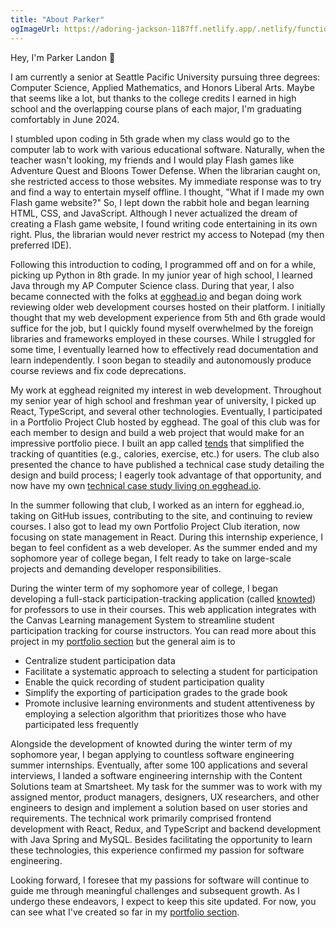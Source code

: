```yaml
---
title: "About Parker"
ogImageUrl: https://adoring-jackson-1187ff.netlify.app/.netlify/functions/gen-opengraph-image?title=About%20Parker&tags=parkerlandon.com
---
```


Hey, I'm Parker Landon 👋

I am currently a senior at Seattle Pacific University pursuing three degrees: Computer Science, Applied Mathematics, and Honors Liberal Arts. Maybe that seems like a lot, but thanks to the college credits I earned in high school and the overlapping course plans of each major, I'm graduating comfortably in June 2024.

I stumbled upon coding in 5th grade when my class would go to the computer lab to work with various educational software. Naturally, when the teacher wasn't looking, my friends and I would play Flash games like Adventure Quest and Bloons Tower Defense. When the librarian caught on, she restricted access to those websites. My immediate response was to try and find a way to entertain myself offline. I thought, "What if I made my own Flash game website?" So, I lept down the rabbit hole and began learning HTML, CSS, and JavaScript. Although I never actualized the dream of creating a Flash game website, I found writing code entertaining in its own right. Plus, the librarian would never restrict my access to Notepad (my then preferred IDE).

Following this introduction to coding, I programmed off and on for a while, picking up Python in 8th grade. In my junior year of high school, I learned Java through my AP Computer Science class. During that year, I also became connected with the folks at [egghead.io](https://egghead.io) and began doing work reviewing older web development courses hosted on their platform. I initially thought that my web development experience from 5th and 6th grade would suffice for the job, but I quickly found myself overwhelmed by the foreign libraries and frameworks employed in these courses. While I struggled for some time, I eventually learned how to effectively read documentation and learn independently. I soon began to steadily and autonomously produce course reviews and fix code deprecations.

My work at egghead reignited my interest in web development. Throughout my senior year of high school and freshman year of university, I picked up React, TypeScript, and several other technologies. Eventually, I participated in a Portfolio Project Club hosted by egghead. The goal of this club was for each member to design and build a web project that would make for an impressive portfolio piece. I built an app called [tends](https://github.com/ParkerGits/tends) that simplified the tracking of quantities (e.g., calories, exercise, etc.) for users. The club also presented the chance to have published a technical case study detailing the design and build process; I eagerly took advantage of that opportunity, and now have my own [technical case study living on egghead.io](https://egghead.io/blog/saas-applicatiodn-with-next-js-stripe-and-firebase).

In the summer following that club, I worked as an intern for egghead.io, taking on GitHub issues, contributing to the site, and continuing to review courses. I also got to lead my own Portfolio Project Club iteration, now focusing on state management in React. During this internship experience, I began to feel confident as a web developer. As the summer ended and my sophomore year of college began, I felt ready to take on large-scale projects and demanding developer responsibilities.

During the winter term of my sophomore year of college, I began developing a full-stack participation-tracking application (called [knowted](https://knowted.app)) for professors to use in their courses. This web application integrates with the Canvas Learning management System to streamline student participation tracking for course instructors. You can read more about this project in my [portfolio section](/portfolio) but the general aim is to

- Centralize student participation data
- Facilitate a systematic approach to selecting a student for participation
- Enable the quick recording of student participation quality
- Simplify the exporting of participation grades to the grade book
- Promote inclusive learning environments and student attentiveness by employing a selection algorithm that prioritizes those who have participated less frequently

Alongside the development of knowted during the winter term of my sophomore year, I began applying to countless software engineering summer internships. Eventually, after some 100 applications and several interviews, I landed a software engineering internship with the Content Solutions team at Smartsheet. My task for the summer was to work with my assigned mentor, product managers, designers, UX researchers, and other engineers to design and implement a solution based on user stories and requirements. The technical work primarily comprised frontend development with React, Redux, and TypeScript and backend development with Java Spring and MySQL. Besides facilitating the opportunity to learn these technologies, this experience confirmed my passion for software engineering.

Looking forward, I foresee that my passions for software will continue to guide me through meaningful challenges and subsequent growth. As I undergo these endeavors, I expect to keep this site updated. For now, you can see what I've created so far in my [portfolio section](/portfolio).

